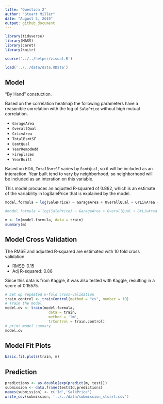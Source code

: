 ```yaml
---
title: "Question 2"
author: "Stuart Miller"
date: "August 5, 2019"
output: github_document
---
```


```r
library(tidyverse)
library(MASS)
library(caret)
library(knitr)

source('../../helper/visual.R')

load('../../data/data.RData')
```

## Model

"By Hand" constuction.

Based on the correlation heatmap the following parameters have a reasonible correlation with the log of `SalePrice` without high mutual correlation.

* `GarageArea` 
* `OverallQual` 
* `GrLivArea` 
* `TotalBsmtSF` 
* `BsmtQual` 
* `YearRemodAdd` 
* `Fireplaces` 
* `YearBuilt`

Based on EDA, `TotalBsmtSF` varies by `BsmtQual`, so it will be included as an interaction. Year built tend to vary by neighborhood, so neighborhood will be included as an interation on this variable.

This model produces an adjusted R-squared of 0.882, which is an estimate of the variability in logSalePrice that is explained by the model.

```r
model.formula = log(SalePrice) ~ GarageArea + OverallQual + GrLivArea + TotalBsmtSF:BsmtQual + YearRemodAdd + Fireplaces + YearBuilt:Neighborhood

#model.formula = log(SalePrice) ~ GarageArea + OverallQual + GrLivArea + TotalBsmtSF:BsmtQual + TotalBsmtSF:BsmtExposure + YearRemodAdd + Fireplaces + YearBuilt:Neighborhood + log(LotArea) + TotRmsAbvGrd

m <- lm(model.formula, data = train)
summary(m)
```

## Model Cross Validation

The RMSE and adjusted R-squared are estimated with 10 fold cross validation.

* RMSE: 0.15
* Adj R-squared: 0.86

Since this data is from Kaggle, it was also tested with Kaggle, resulting in a score of 0.15575.

```r
# Set up repeated k-fold cross-validation
train.control <- trainControl(method = "cv", number = 10)
# Train the model
model.cv <- train(model.formula, 
                    data = train,
                    method = 'lm',
                    trControl = train.control)
# print model summary
model.cv
```

## Model Fit Plots

```r
basic.fit.plots(train, m)
```




## Prediction

```r
predictions <- as.double(exp(predict(m, test)))
submission <- data.frame(test$Id,predictions)
names(submission) <- c('Id','SalePrice')
write_csv(submission, '../../data/submission_stuart.csv')
```

